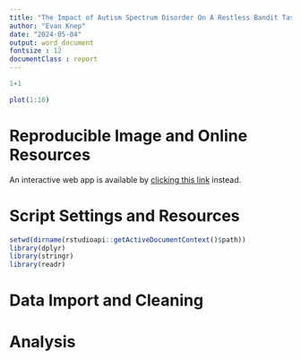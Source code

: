 ```yaml
---
title: "The Impact of Autism Spectrum Disorder On A Restless Bandit Task"
author: "Evan Knep"
date: "2024-05-04"
output: word_document
fontsize : 12
documentClass : report
---
```


\newpage

```r
1+1
```

\pagebreak

```r
plot(1:10)
```

# **Reproducible Image and Online Resources**

<!-- An image of this project as of *`r Sys.Date()`* can be accessed by [clicking this link](https://mybinder.org/v2/gh/evanknep/psy8712-week8/HEAD).  -->

An interactive web app is available by [clicking this link](https://knepx001.shinyapps.io/psy8712-final/) instead.

# **Script Settings and Resources**

```r
setwd(dirname(rstudioapi::getActiveDocumentContext()$path))
library(dplyr)
library(stringr)
library(readr)
```

# **Data Import and Cleaning**



# **Analysis**

